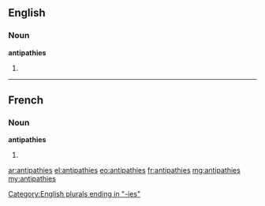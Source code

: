 ==English==

===Noun===
'''antipathies'''

# {{plural of|antipathy}}

[[Category:English plurals ending in "-ies"]]

----

==French==

===Noun===
'''antipathies''' {{f}}

# {{plural of|antipathie|lang=fr}}

[[ar:antipathies]]
[[el:antipathies]]
[[eo:antipathies]]
[[fr:antipathies]]
[[mg:antipathies]]
[[my:antipathies]]